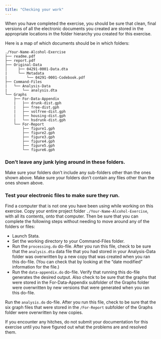 ---
title: "Checking your work"
---

When you have completed the exercise, you should be sure that clean, final versions of all the electronic documents you created are stored in the appropriate locations in the folder hierarchy you created for this exercise. 

Here is a map of which documents should be in which folders:


```
./Your-Name-Alcohol-Exercise
├── readme.pdf
├── report.pdf
├── Original-Data
│     ├── 04291-0001-Data.dta
|     └── Metadata
|         └── 04291-0001-Codebook.pdf
├── Command-Files
|   └── Analysis-Data
|       └── analysis.dta
└── Graphs
    ├── For-Data-Appendix
    |   ├── drunk-dist.gph
    |   ├── free-dist.gph
    |   ├── volfree-dist.gph
    |   ├── housing-dist.gph
    |   └── hsdrunk-dist.gph
    └── For-Report
        ├── figure1.gph
        ├── figure2.gph
        ├── figure3.gph
        ├── figure4.gph
        ├── figure5.gph
        └── figure6.gph

```

### Don’t leave any junk lying around in these folders.

Make sure your folders don’t include any sub-folders other than the ones shown above.
Make sure your folders don’t contain any files other than the ones shown above.

### Test your electronic files to make sure they run.

Find a computer that is not one you have been using while working on this exercise.
Copy your entire project folder `./Your-Name-Alcohol-Exercise`, with all its contents, onto that computer.
Then be sure that you can complete the following steps without needing to move around any of the folders or files:

- Launch Stata.
- Set the working directory to your Command-Files folder.
- Run the `processing.do` do-file.  After you run this file, check to be sure that the `analysis.dta` data file that you had stored in your Analysis-Data folder was overwritten by a new copy that was created when you ran this do-file.  (You can check that by looking at the “date modified” information for the file.)
- Run the `data-appendix.do` do-file. Verify that running this do-file generates the desired output.  Also check to be sure that the graphs that were stored in the For-Data-Appendix subfolder of the Graphs folder were overwritten by new versions that were generated when you ran this do-file.

Run the `analysis.do` do-file.  After you run this file, check to be sure that the six graph files that were stored in the `/For-Report` subfolder of the Graphs folder were overwritten by new copies.  

:::{.callout-tip}
If you encounter any hitches, do not submit your documentation for this exercise until you have figured out what the problems are and resolved them. 
:::

